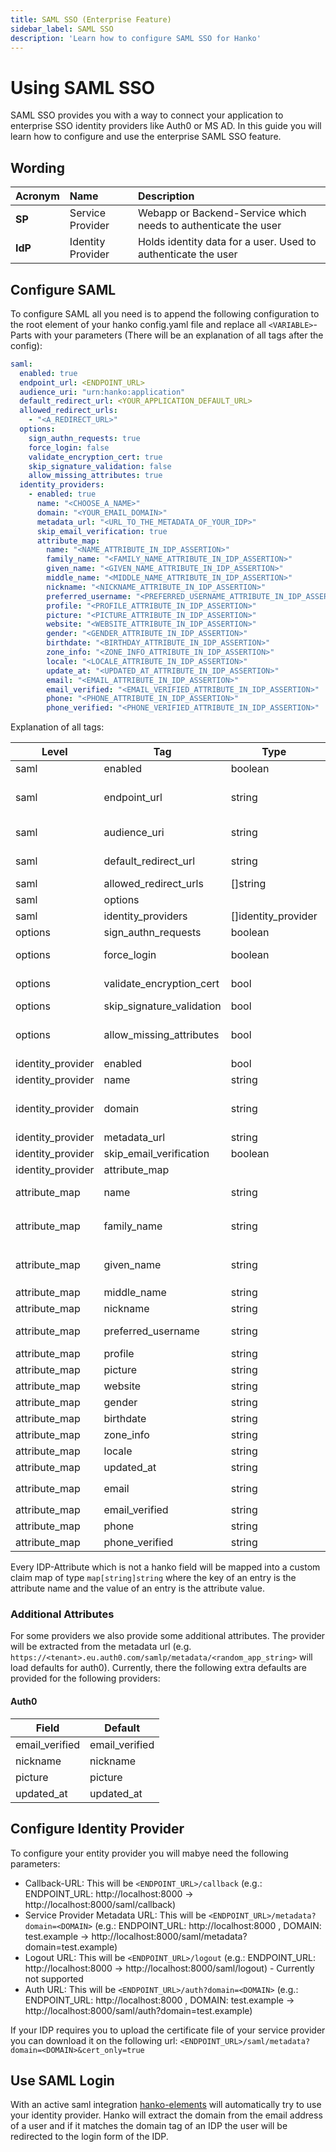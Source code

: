 ```yaml
---
title: SAML SSO (Enterprise Feature)
sidebar_label: SAML SSO
description: 'Learn how to configure SAML SSO for Hanko'
---
```



# Using SAML SSO

SAML SSO provides you with a way to connect your application to enterprise SSO identity providers like Auth0 or MS AD.
In this guide you will learn how to configure and use the enterprise SAML SSO feature.

## Wording

| Acronym | Name              | Description                                                    |
|:--------|:------------------|:---------------------------------------------------------------|
| **SP**  | Service Provider  | Webapp or Backend-Service which needs to authenticate the user |
| **IdP** | Identity Provider | Holds identity data for a user. Used to authenticate the user  |

## Configure SAML

To configure SAML all you need is to append the following configuration to the root element of your hanko config.yaml file
and replace all `<VARIABLE>`-Parts with your parameters (There will be an explanation of all tags after the config):

``` yaml showLineNumbers
saml:
  enabled: true
  endpoint_url: <ENDPOINT_URL>
  audience_uri: "urn:hanko:application"
  default_redirect_url: <YOUR_APPLICATION_DEFAULT_URL>
  allowed_redirect_urls:
    - "<A_REDIRECT_URL>"
  options:
    sign_authn_requests: true
    force_login: false
    validate_encryption_cert: true
    skip_signature_validation: false
    allow_missing_attributes: true
  identity_providers:
    - enabled: true
      name: "<CHOOSE_A_NAME>"
      domain: "<YOUR_EMAIL_DOMAIN>"
      metadata_url: "<URL_TO_THE_METADATA_OF_YOUR_IDP>"
      skip_email_verification: true
      attribute_map:
        name: "<NAME_ATTRIBUTE_IN_IDP_ASSERTION>"
        family_name: "<FAMILY_NAME_ATTRIBUTE_IN_IDP_ASSERTION>"
        given_name: "<GIVEN_NAME_ATTRIBUTE_IN_IDP_ASSERTION>"
        middle_name: "<MIDDLE_NAME_ATTRIBUTE_IN_IDP_ASSERTION>"
        nickname: "<NICKNAME_ATTRIBUTE_IN_IDP_ASSERTION>"
        preferred_username: "<PREFERRED_USERNAME_ATTRIBUTE_IN_IDP_ASSERTION>"
        profile: "<PROFILE_ATTRIBUTE_IN_IDP_ASSERTION>"
        picture: "<PICTURE_ATTRIBUTE_IN_IDP_ASSERTION>"
        website: "<WEBSITE_ATTRIBUTE_IN_IDP_ASSERTION>"
        gender: "<GENDER_ATTRIBUTE_IN_IDP_ASSERTION>"
        birthdate: "<BIRTHDAY_ATTRIBUTE_IN_IDP_ASSERTION>"
        zone_info: "<ZONE_INFO_ATTRIBUTE_IN_IDP_ASSERTION>"
        locale: "<LOCALE_ATTRIBUTE_IN_IDP_ASSERTION>"
        update_at: "<UPDATED_AT_ATTRIBUTE_IN_IDP_ASSERTION>"
        email: "<EMAIL_ATTRIBUTE_IN_IDP_ASSERTION>"
        email_verified: "<EMAIL_VERIFIED_ATTRIBUTE_IN_IDP_ASSERTION>"
        phone: "<PHONE_ATTRIBUTE_IN_IDP_ASSERTION>"
        phone_verified: "<PHONE_VERIFIED_ATTRIBUTE_IN_IDP_ASSERTION>"
```

Explanation of all tags:

| Level             | Tag                       | Type                | Explanation                                                                                                                                                     |
|-------------------|---------------------------|---------------------|-----------------------------------------------------------------------------------------------------------------------------------------------------------------|
| saml              | enabled                   | boolean             | Enables or disabled the saml api endpoints. Default: false                                                                                                      |
| saml              | endpoint_url              | string              | URL at which the SAML endpoints like metadata, callback, etc. are available (e.g. `http://example.com/api`). Will be provided as metadata for IDP               |
| saml              | audience_uri              | string              | Audience identifier. Should be unique to your app. Will be provided as metadata for IDP                                                                         |
| saml              | default_redirect_url      | string              | URL to which to redirect in case of errors or when no allowed_redirect_url is provided                                                                          |
| saml              | allowed_redirect_urls     | []string            | Array of URLs to which hanko is allowed to redirect.                                                                                                            |
| saml              | options                   |                     | Optional feature toggles for service provider operations                                                                                                        |
| saml              | identity_providers        | []identity_provider | Array of Identity Providers                                                                                                                                     |
| options           | sign_authn_requests       | boolean             | Toggle for signing initial authn requests. Default: true                                                                                                        |
| options           | force_login               | boolean             | Forces the IDP to always show a login window for the user. Default: false                                                                                       |
| options           | validate_encryption_cert  | bool                | Check if the certificate used for the encryption of the IDP responses is valid. Default: true                                                                   |
| options           | skip_signature_validation | bool                | Skip checking if the signature of a IDP response is valid. Default: false                                                                                       |
| options           | allow_missing_attributes  | bool                | allows missing attributes (e.g. the IDP specifies an phone attribute in metadata but does not send it with a SAML Assertion Response). Default: false           |
| identity_provider | enabled                   | bool                | Activates or deactivates an identity provider. Default: false                                                                                                   |
| identity_provider | name                      | string              | Easy identifiable name of a provider                                                                                                                            |
| identity_provider | domain                    | string              | At login the domain will be extracted from the users email address and then used to identify the idp to use. This tag defines for which domain the idp is used. |
| identity_provider | metadata_url              | string              | public URL where the API can fetch the IDP metadata.                                                                                                            |
| identity_provider | skip_email_verification   | boolean             | Toggles if the email_verified attribute will be checked. Default: false                                                                                         |
| identity_provider | attribute_map             |                     | Map of Attributes                                                                                                                                               |
| attribute_map     | name                      | string              | Maps a SAML Assertion Attribute to the name field in HANKO. Default Value: `http://schemas.xmlsoap.org/ws/2005/05/identity/claims/name`                         |
| attribute_map     | family_name               | string              | Maps a SAML Assertion Attribute to the family name field in HANKO. Default Value: `http://schemas.xmlsoap.org/ws/2005/05/identity/claims/surname`               |
| attribute_map     | given_name                | string              | Maps a SAML Assertion Attribute to the given name field in HANKO. Default Value: `http://schemas.xmlsoap.org/ws/2005/05/identity/claims/givenname`              |
| attribute_map     | middle_name               | string              | Maps a SAML Assertion Attribute to the middle name field in HANKO.                                                                                              |
| attribute_map     | nickname                  | string              | Maps a SAML Assertion Attribute to the nickname field in HANKO.                                                                                                 |
| attribute_map     | preferred_username        | string              | Maps a SAML Assertion Attribute to the preferred_username field in HANKO.                                                                                       |
| attribute_map     | profile                   | string              | Maps a SAML Assertion Attribute to the profile field in HANKO.                                                                                                  |
| attribute_map     | picture                   | string              | Maps a SAML Assertion Attribute to the picture field in HANKO.                                                                                                  |
| attribute_map     | website                   | string              | Maps a SAML Assertion Attribute to the website field in HANKO.                                                                                                  |
| attribute_map     | gender                    | string              | Maps a SAML Assertion Attribute to the gender field in HANKO.                                                                                                   |
| attribute_map     | birthdate                 | string              | Maps a SAML Assertion Attribute to the birthdate field in HANKO.                                                                                                |
| attribute_map     | zone_info                 | string              | Maps a SAML Assertion Attribute to the zone_info field in HANKO.                                                                                                |
| attribute_map     | locale                    | string              | Maps a SAML Assertion Attribute to the locale field in HANKO.                                                                                                   |
| attribute_map     | updated_at                | string              | Maps a SAML Assertion Attribute to the updated_at field in HANKO.                                                                                               |
| attribute_map     | email                     | string              | Maps a SAML Assertion Attribute to the email field in HANKO. Default: `http://schemas.xmlsoap.org/ws/2005/05/identity/claims/emailaddress`                      |
| attribute_map     | email_verified            | string              | Maps a SAML Assertion Attribute to the email_verified field in HANKO.                                                                                           |
| attribute_map     | phone                     | string              | Maps a SAML Assertion Attribute to the phone field in HANKO.                                                                                                    |
| attribute_map     | phone_verified            | string              | Maps a SAML Assertion Attribute to the phone_verified field in HANKO.                                                                                           |

Every IDP-Attribute which is not a hanko field will be mapped into a custom claim map of type `map[string]string` where the key of an entry is the attribute name and the value of an entry is the attribute value.

### Additional Attributes
For some providers we also provide some additional attributes. The provider will be extracted from the metadata url (e.g. `https://<tenant>.eu.auth0.com/samlp/metadata/<random_app_string>` will load defaults for auth0).
Currently, there the following extra defaults are provided for the following providers:

#### Auth0
| Field          | Default        |
|----------------|----------------|
| email_verified | email_verified |
| nickname       | nickname       |
| picture        | picture        |
| updated_at     | updated_at     |

## Configure Identity Provider

To configure your entity provider you will mabye need the following parameters:

* Callback-URL: This will be `<ENDPOINT_URL>/callback` (e.g.: ENDPOINT_URL: http://localhost:8000 -> http://localhost:8000/saml/callback)
* Service Provider Metadata URL: This will be `<ENDPOINT_URL>/metadata?domain=<DOMAIN>` (e.g.: ENDPOINT_URL: http://localhost:8000 , DOMAIN: test.example -> http://localhost:8000/saml/metadata?domain=test.example)
* Logout URL: This will be `<ENDPOINT_URL>/logout` (e.g.: ENDPOINT_URL: http://localhost:8000 -> http://localhost:8000/saml/logout) - Currently not supported
* Auth URL: This will be `<ENDPOINT_URL>/auth?domain=<DOMAIN>` (e.g.: ENDPOINT_URL: http://localhost:8000 , DOMAIN: test.example -> http://localhost:8000/saml/auth?domain=test.example)

If your IDP requires you to upload the certificate file of your service provider you can download it on the following url:
`<ENDPOINT_URL>/saml/metadata?domain=<DOMAIN>&cert_only=true`

## Use SAML Login

With an active saml integration [hanko-elements](/frontend/elements/README.md) will automatically try to use your identity provider. Hanko will extract
the domain from the email address of a user and if it matches the domain tag of an IDP the user will be redirected to
the login form of the IDP.
